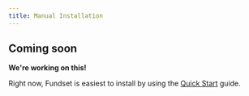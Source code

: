 ```yaml
---
title: Manual Installation
---
```


## Coming soon

**We're working on this!**

Right now, Fundset is easiest to install by using the [Quick Start](/docs/quick-start) guide.
